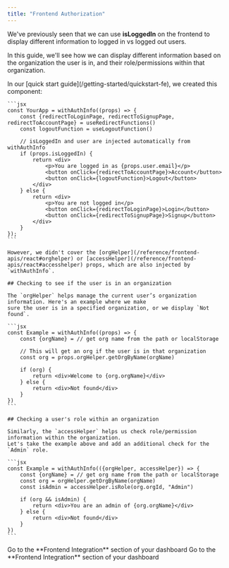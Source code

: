 ```yaml
---
title: "Frontend Authorization"
---
```


We've previously seen that we can use **isLoggedIn** on the frontend to display different information to logged in vs logged out users.

In this guide, we'll see how we can display different information based on the organization the user is in, and their role/permissions within that organization.

<Tabs>
  <Tab title="React / Next.js">
    In our [quick start guide](/getting-started/quickstart-fe), we created this component:

    ```jsx
    const YourApp = withAuthInfo((props) => {
        const {redirectToLoginPage, redirectToSignupPage, redirectToAccountPage} = useRedirectFunctions()
        const logoutFunction = useLogoutFunction()

        // isLoggedIn and user are injected automatically from withAuthInfo
        if (props.isLoggedIn) {
            return <div>
                <p>You are logged in as {props.user.email}</p>
                <button onClick={redirectToAccountPage}>Account</button>
                <button onClick={logoutFunction}>Logout</button>
            </div>
        } else {
            return <div>
                <p>You are not logged in</p>
                <button onClick={redirectToLoginPage}>Login</button>
                <button onClick={redirectToSignupPage}>Signup</button>
            </div>
        }
    });
    ```

    However, we didn't cover the [orgHelper](/reference/frontend-apis/react#orghelper) or [accessHelper](/reference/frontend-apis/react#accesshelper) props, which are also injected by `withAuthInfo`.

    ## Checking to see if the user is in an organization

    The `orgHelper` helps manage the current user’s organization information. Here's an example where we make
    sure the user is in a specified organization, or we display `Not found`.

    ```jsx
    const Example = withAuthInfo((props) => {
        const {orgName} = // get org name from the path or localStorage

        // This will get an org if the user is in that organization
        const org = props.orgHelper.getOrgByName(orgName)

        if (org) {
            return <div>Welcome to {org.orgName}</div>
        } else {
            return <div>Not found</div>
        }
    })
    ```

    ## Checking a user's role within an organization

    Similarly, the `accessHelper` helps us check role/permission information within the organization.
    Let's take the example above and add an additional check for the `Admin` role.

    ```jsx
    const Example = withAuthInfo(({orgHelper, accessHelper}) => {
        const {orgName} = // get org name from the path or localStorage
        const org = orgHelper.getOrgByName(orgName)
        const isAdmin = accessHelper.isRole(org.orgId, "Admin")

        if (org && isAdmin) {
            return <div>You are an admin of {org.orgName}</div>
        } else {
            return <div>Not found</div>
        }
    })
    ```

  </Tab>
  <Tab title="Javascript / Typescript">
    Go to the **Frontend Integration** section of your dashboard
  </Tab>
  <Tab title="Webflow / No-code tools">
    Go to the **Frontend Integration** section of your dashboard
  </Tab>
</Tabs>